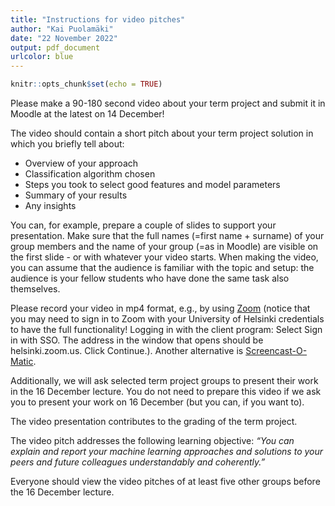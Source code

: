 ```yaml
---
title: "Instructions for video pitches"
author: "Kai Puolamäki"
date: "22 November 2022"
output: pdf_document
urlcolor: blue
---
```


```r
knitr::opts_chunk$set(echo = TRUE)
```



Please make a 90-180 second video about your term project and submit it in Moodle at the latest on 14 December! 

The video should contain a short pitch about your term project solution in which you briefly tell about:

* Overview of your approach
* Classification algorithm chosen
* Steps you took to select good features and model parameters
* Summary of your results
* Any insights 

You can, for example, prepare a couple of slides to support your presentation. Make sure that the full names (=first name + surname) of your group members and the name of your group (=as in Moodle) are visible on the first slide - or with whatever your video starts. When making the video, you can assume that the audience is familiar with the topic and setup: the audience is your fellow students who have done the same task also themselves.

Please record your video in mp4 format, e.g., by using [Zoom](https://helpdesk.it.helsinki.fi/en/help/10890) (notice that you may need to sign in to Zoom with your University of Helsinki credentials to have the full functionality! Logging in with the client program: Select Sign in with SSO. The address in the window that opens should be helsinki.zoom.us. Click Continue.). Another alternative is [Screencast-O-Matic](https://helpdesk.it.helsinki.fi/en/help/10908). 

Additionally, we will ask selected term project groups to present their work in the 16 December lecture. You do not need to prepare this video if we ask you to present your work on 16 December (but you can, if you want to).

The video presentation contributes to the grading of the term project.

The video pitch addresses the following learning objective: *"You can explain and report your machine learning approaches and solutions to your peers and future colleagues understandably and coherently."*

Everyone should view the video pitches of at least five other groups before the 16 December lecture.